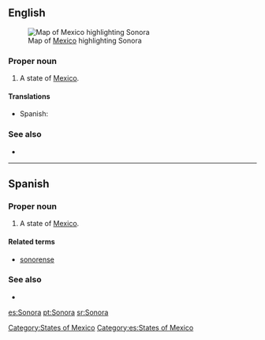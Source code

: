 ==English==
[[File:Mexico map, MX-SON.svg|thumb|Map of [[Mexico]] highlighting Sonora]]
===Proper noun===
{{en-proper noun}}

# A state of [[Mexico]].

====Translations====
{{trans-top|state of Mexico}}
*Spanish: {{t|es|Sonora|f}}
{{trans-mid}}
{{trans-bottom}}

===See also===
*{{pedialite}}

[[Category:States of Mexico]]

----

==Spanish==

===Proper noun===
{{es-proper noun|f}}

# A state of [[Mexico]].

====Related terms====
*[[sonorense]]

===See also===
* {{pedialite|lang=es}}

[[Category:es:States of Mexico]]

[[es:Sonora]]
[[pt:Sonora]]
[[sr:Sonora]]